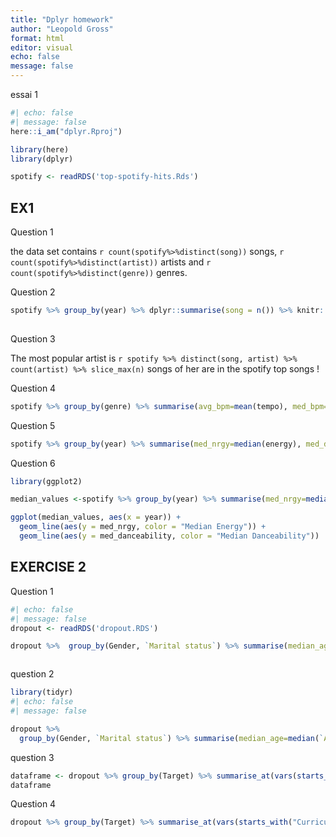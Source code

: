 ```yaml
---
title: "Dplyr homework"
author: "Leopold Gross"
format: html
editor: visual
echo: false 
message: false
---
```


essai 1

```r
#| echo: false
#| message: false
here::i_am("dplyr.Rproj")

library(here)
library(dplyr)
```

```r
spotify <- readRDS('top-spotify-hits.Rds')

```

## EX1

Question 1

the data set contains `r count(spotify%>%distinct(song))` songs, `r count(spotify%>%distinct(artist))` artists and `r count(spotify%>%distinct(genre))` genres.

Question 2

```r
spotify %>% group_by(year) %>% dplyr::summarise(song = n()) %>% knitr::kable()
  
```

Question 3

The most popular artist is `r spotify %>% distinct(song, artist) %>% count(artist) %>% slice_max(n)` songs of her are in the spotify top songs !

Question 4

```r
spotify %>% group_by(genre) %>% summarise(avg_bpm=mean(tempo), med_bpm=median(tempo), max(tempo), min(tempo)) %>% knitr::kable()
```

Question 5

```r
spotify %>% group_by(year) %>% summarise(med_nrgy=median(energy), med_danceability=median(danceability)) %>% knitr::kable()
```

Question 6

```r
library(ggplot2)

median_values <-spotify %>% group_by(year) %>% summarise(med_nrgy=median(energy), med_danceability=median(danceability)) 

ggplot(median_values, aes(x = year)) +
  geom_line(aes(y = med_nrgy, color = "Median Energy")) +
  geom_line(aes(y = med_danceability, color = "Median Danceability")) 
```

## EXERCISE 2

Question 1

```r

#| echo: false
#| message: false
dropout <- readRDS('dropout.RDS')

dropout %>%  group_by(Gender, `Marital status`) %>% summarise(median_age=median(`Age at enrollment`)) %>%  knitr::kable()



```

question 2

```r
library(tidyr)
#| echo: false
#| message: false

dropout %>% 
  group_by(Gender, `Marital status`) %>% summarise(median_age=median(`Age at enrollment`)) %>% pivot_wider(names_from = Gender, values_from = `Marital status`) %>% knitr::kable()
```

question 3

```r
dataframe <- dropout %>% group_by(Target) %>% summarise_at(vars(starts_with("Curricular units")), mean) %>% knitr::kable()
dataframe
```

Question 4

```r
dropout %>% group_by(Target) %>% summarise_at(vars(starts_with("Curricular units")), mean) %>% pivot_longer(starts_with("Curricular units"), names_to = "Units") %>% pivot_wider(names_from = Target) %>% knitr::kable()
```

